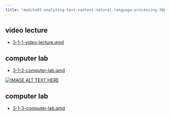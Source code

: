 ```yaml
---
title: "module03-analyzing-text-content-natural-language-processing-30pct/3-1-lesson.qmd"
---
```


## video lecture

- [3-1-1-video-lecture.qmd](3-1-1-video-lecture.qmd)

## computer lab

- [3-1-2-computer-lab.qmd](3-1-2-computer-lab.qmd)

[![IMAGE ALT TEXT HERE](https://img.youtube.com/vi/bLZs4IU2Wzo/0.jpg)](https://www.youtube.com/watch?v=bLZs4IU2Wzo)

## computer lab

- [3-1-3-computer-lab.qmd](3-1-3-computer-lab.qmd)


